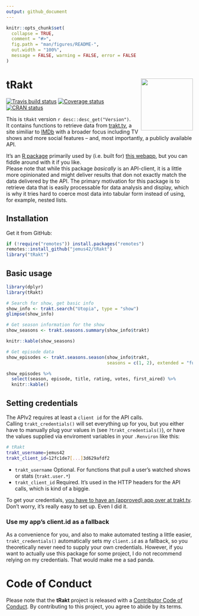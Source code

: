 ```yaml
---
output: github_document
---
```


<!-- README.md is generated from README.Rmd. Please edit that file -->

```r
knitr::opts_chunk$set(
  collapse = TRUE,
  comment = "#>",
  fig.path = "man/figures/README-",
  out.width = "100%",
  message = FALSE, warning = FALSE, error = FALSE
)
```

# tRakt <img src="man/figures/logo.png" align="right" height=140/>

[![Travis build status](https://travis-ci.org/jemus42/tRakt.svg?branch=master)](https://travis-ci.org/jemus42/tRakt)
[![Coverage status](https://codecov.io/gh/jemus42/tRakt/branch/master/graph/badge.svg)](https://codecov.io/github/jemus42/tRakt?branch=master)
[![CRAN status](https://www.r-pkg.org/badges/version/tRakt)](https://cran.r-project.org/package=tRakt)

This is `tRakt` version ``r desc::desc_get("Version")``.  
It contains functions to retrieve data from [trakt.tv](http://trakt.tv/), a site similiar to [IMDb](http://imdb.com) with a broader focus including TV shows and more social features – and, most importantly, a publicly available API.

It's an [R package](http://r-project.org) primarily used by (i.e. built for) [this webapp](http://trakt.jemu.name), but you can fiddle around with it if you like.  
Please note that while this package *basically* is an API-client, it is a little more opinionated and might deliver results that don not exactly match the data delivered by the API. The primary motivation for this package is to retrieve data that is easily processable for data analysis and display, which is why it tries hard to coerce most data into tabular form instead of using, for example, nested lists.

## Installation

Get it from GitHub:

```r
if (!require("remotes")) install.packages("remotes")
remotes::install_github("jemus42/tRakt")
library("tRakt")
```

## Basic usage

```r
library(dplyr)
library(tRakt)

# Search for show, get basic info
show_info <- trakt.search("Utopia", type = "show")
glimpse(show_info)

# Get season information for the show
show_seasons <- trakt.seasons.summary(show_info$trakt)

knitr::kable(show_seasons)

# Get episode data
show_episodes <- trakt.seasons.season(show_info$trakt, 
                                      seasons = c(1, 2), extended = "full")

show_episodes %>%
  select(season, episode, title, rating, votes, first_aired) %>%
  knitr::kable()
```


## Setting credentials

The APIv2 requires at least a `client id` for the API calls.  
Calling `trakt_credentials()` will set everything up for you, but you either have to
manually plug your values in (see `?trakt_credentials()`), or have the values supplied via enviroment variables in your `.Renviron` like this:

```sh
# tRakt
trakt_username=jemus42
trakt_client_id=12fc1de7[...]3d629afdf2
```

* `trakt_username` Optional. For functions that pull a user's watched shows or stats (`trakt.user.*`)
* `trakt_client_id` Required. It's used in the HTTP headers for the API calls, which is kind of a biggie.

To get your credentials, [you have to have an (approved) app over at trakt.tv](http://trakt.tv/oauth/applications).  
Don't worry, it's really easy to set up. Even I did it.

### Use my app's client.id as a fallback

As a convenience for you, and also to make automated testing a little easier, `trakt_credentials()` automatically sets my `client.id` as a fallback, so you theoretically never need to supply your own credentials. However, if you want to actually use this package for some project, I do not recommend relying on my credentials. That would make me a sad panda.

# Code of Conduct

Please note that the **tRakt** project is released with a [Contributor Code of Conduct](.github/CODE_OF_CONDUCT.md). By contributing to this project, you agree to abide by its terms.
